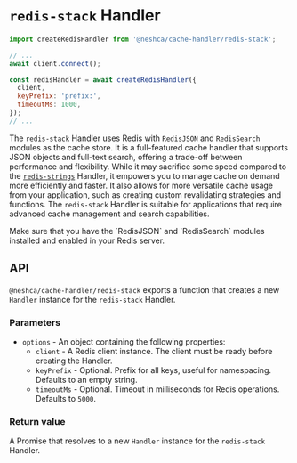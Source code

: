 
# `redis-stack` Handler

```js
import createRedisHandler from '@neshca/cache-handler/redis-stack';

// ...
await client.connect();

const redisHandler = await createRedisHandler({
  client,
  keyPrefix: 'prefix:',
  timeoutMs: 1000,
});
// ...
```

The `redis-stack` Handler uses Redis with `RedisJSON` and `RedisSearch` modules as the cache store. It is a full-featured cache handler that supports JSON objects and full-text search, offering a trade-off between performance and flexibility. While it may sacrifice some speed compared to the [`redis-strings`](/handlers/redis-strings) Handler, it empowers you to manage cache on demand more efficiently and faster. It also allows for more versatile cache usage from your application, such as creating custom revalidating strategies and functions. The `redis-stack` Handler is suitable for applications that require advanced cache management and search capabilities.

<Callout type="info">
  Make sure that you have the `RedisJSON` and `RedisSearch` modules installed and enabled in your Redis server.
</Callout>

## API

`@neshca/cache-handler/redis-stack` exports a function that creates a new `Handler` instance for the `redis-stack` Handler.

### Parameters

- `options` - An object containing the following properties:
  - `client` - A Redis client instance. The client must be ready before creating the Handler.
  - `keyPrefix` - Optional. Prefix for all keys, useful for namespacing. Defaults to an empty string.
  - `timeoutMs` - Optional. Timeout in milliseconds for Redis operations. Defaults to `5000`.

### Return value

A Promise that resolves to a new `Handler` instance for the `redis-stack` Handler.
